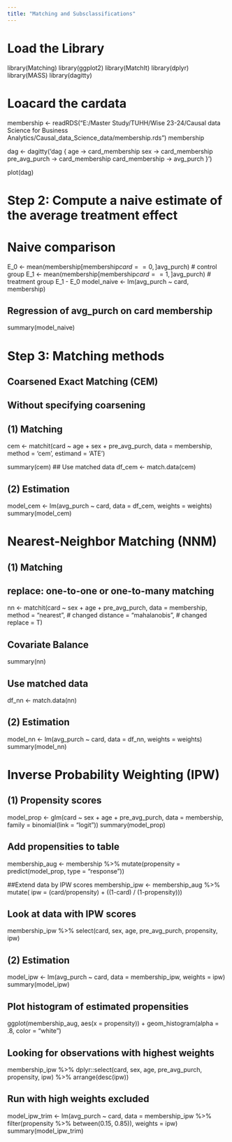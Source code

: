 ```yaml
---
title: "Matching and Subsclassifications"
---
```



# Load the Library

library(Matching)
library(ggplot2)
library(MatchIt)
library(dplyr)
library(MASS)
library(dagitty)


# Loacard the cardata
membership <- readRDS("E:/Master Study/TUHH/Wise 23-24/Causal data Science for Business Analytics/Causal_data_Science_data/membership.rds")
membership


dag <- dagitty('dag {
  age -> card_membership
  sex -> card_membership
  pre_avg_purch -> card_membership
  card_membership -> avg_purch
}')

plot(dag)

# Step 2: Compute a naive estimate of the average treatment effect
# Naive comparison
E_0 <- mean(membership[membership$card==0, ]$avg_purch) # control group
E_1 <- mean(membership[membership$card==1, ]$avg_purch) # treatment group
E_1 - E_0
model_naive <- lm(avg_purch ~ card, membership)

## Regression of avg_purch on card membership
summary(model_naive)

# Step 3: Matching methods

## Coarsened Exact Matching (CEM)
## Without specifying coarsening
## (1) Matching
cem <- matchit(card ~ age + sex + pre_avg_purch,
               data = membership, 
               method = 'cem', 
               estimand = 'ATE')

summary(cem)
## Use matched data
df_cem <- match.data(cem)

## (2) Estimation
model_cem <- lm(avg_purch ~ card, data = df_cem, weights = weights)
summary(model_cem)

# Nearest-Neighbor Matching (NNM)
## (1) Matching
## replace: one-to-one or one-to-many matching
nn <- matchit(card ~ sex + age + pre_avg_purch,
              data = membership,
              method = "nearest", # changed
              distance = "mahalanobis", # changed
              replace = T)

## Covariate Balance
summary(nn)

## Use matched data
df_nn <- match.data(nn)

## (2) Estimation
model_nn <- lm(avg_purch ~ card, data = df_nn, weights = weights)
summary(model_nn)


# Inverse Probability Weighting (IPW)
## (1) Propensity scores
model_prop <- glm(card ~ sex + age + pre_avg_purch,
                  data = membership,
                  family = binomial(link = "logit"))
summary(model_prop)

## Add propensities to table
membership_aug <- membership %>% mutate(propensity = predict(model_prop, type = "response"))

##Extend data by IPW scores
membership_ipw <- membership_aug %>% mutate(
  ipw = (card/propensity) + ((1-card) / (1-propensity)))

## Look at data with IPW scores
membership_ipw %>% 
  select(card, sex, age, pre_avg_purch, propensity, ipw)

## (2) Estimation
model_ipw <- lm(avg_purch ~ card,
                data = membership_ipw, 
                weights = ipw)
summary(model_ipw)

## Plot histogram of estimated propensities
ggplot(membership_aug, aes(x = propensity)) +
  geom_histogram(alpha = .8, color = "white")

## Looking for observations with highest weights
membership_ipw %>% 
  dplyr::select(card, sex, age, pre_avg_purch, propensity, ipw) %>% 
  arrange(desc(ipw))

## Run with high weights excluded
model_ipw_trim <- lm(avg_purch ~ card,
                     data = membership_ipw %>% filter(propensity %>% between(0.15, 0.85)),
                     weights = ipw)
summary(model_ipw_trim)
